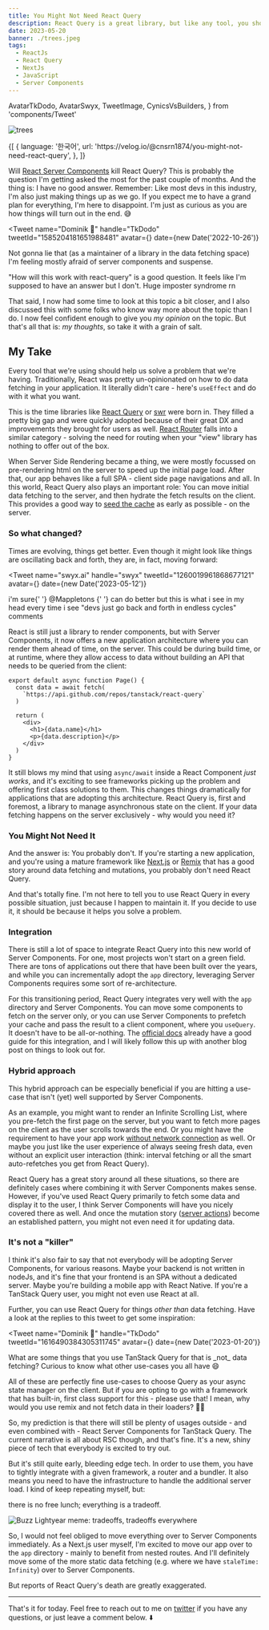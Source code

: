 ```yaml
---
title: You Might Not Need React Query
description: React Query is a great library, but like any tool, you should choose it for the right problem
date: 2023-05-20
banner: ./trees.jpeg
tags:
  - ReactJs
  - React Query
  - NextJs
  - JavaScript
  - Server Components
---
```


  AvatarTkDodo,
  AvatarSwyx,
  TweetImage,
  CynicsVsBuilders,
} from 'components/Tweet'

<img src="./trees.jpeg" alt="trees" />

<Attribution
  name="Randy Tarampi"
  url="https://unsplash.com/@randytarampi"
/>

<RqToc id="you-might-not-need-react-query" />

<Translations>
  {[
    {
      language: '한국어',
      url: 'https://velog.io/@cnsrn1874/you-might-not-need-react-query',
    },
  ]}
</Translations>

Will [React Server Components](https://react.dev/blog/2023/03/22/react-labs-what-we-have-been-working-on-march-2023#react-server-components) kill React Query? This is probably the question I'm getting asked the most for the past couple of months. And the thing is: I have no good answer. Remember: Like most devs in this industry, I'm also just making things up as we go. If you expect me to have a grand plan for everything, I'm here to disappoint. I'm just as curious as you are how things will turn out in the end. 😅

<Tweet
  name="Dominik 🔮"
  handle="TkDodo"
  tweetId="1585204181651988481"
  avatar={<AvatarTkDodo />}
  date={new Date('2022-10-26')}
>
  <p>
    Not gonna lie that (as a maintainer of a library in the data
    fetching space) I'm feeling mostly afraid of server components and
    suspense.
  </p>
  <p>
    "How will this work with react-query" is a good question. It feels
    like I'm supposed to have an answer but I don't. Huge imposter
    syndrome rn
  </p>
</Tweet>

That said, I now had some time to look at this topic a bit closer, and I also discussed this with some folks who know way more about the topic than I do. I now feel confident enough to give you _my opinion_ on the topic. But that's all that is: _my thoughts_, so take it with a grain of salt.

## My Take

Every tool that we're using should help us solve a problem that we're having. Traditionally, React was pretty un-opinionated on how to do data fetching in your application. It literally didn't care - here's `useEffect` and do with it what you want.

This is the time libraries like [React Query](https://tanstack.com/query/latest/docs/react/overview) or [swr](https://swr.vercel.app/) were born in. They filled a pretty big gap and were quickly adopted because of their great DX and improvements they brought for users as well. [React Router](https://reactrouter.com/en/main) falls into a similar category - solving the need for routing when your "view" library has nothing to offer out of the box.

When Server Side Rendering became a thing, we were mostly focussed on pre-rendering html on the server to speed up the initial page load. After that, our app behaves like a full SPA - client side page navigations and all. In this world, React Query also plays an important role: You can move initial data fetching to the server, and then hydrate the fetch results on the client. This provides a good way to [seed the cache](seeding-the-query-cache) as early as possible - on the server.

### So what changed?

Times are evolving, things get better. Even though it might look like things are oscillating back and forth, they are, in fact, moving forward:

<Tweet
  name="swyx.ai"
  handle="swyx"
  tweetId="1260019961868677121"
  avatar={<AvatarSwyx />}
  date={new Date('2023-05-12')}
>
  <p>
    i'm sure{' '}
    <Text color="var(--theme-ui-colors-twitterBlue)">
      @Mappletons
    </Text>{' '}
    can do better but this is what i see in my head every time i see
    "devs just go back and forth in endless cycles" comments
  </p>
  <p>
    <TweetImage>
      <CynicsVsBuilders />
    </TweetImage>
  </p>
</Tweet>

React is still just a library to render components, but with Server Components, it now offers a new application architecture where you can render them ahead of time, on the server. This could be during build time, or at runtime, where they allow access to data without building an API that needs to be queried from the client:

```jsx:title=server-component
export default async function Page() {
  const data = await fetch(
    `https://api.github.com/repos/tanstack/react-query`
  )

  return (
    <div>
      <h1>{data.name}</h1>
      <p>{data.description}</p>
    </div>
  )
}
```

It still blows my mind that using `async/await` inside a React Component _just works_, and it's exciting to see frameworks picking up the problem and offering first class solutions to them. This changes things dramatically for applications that are adopting this architecture. React Query is, first and foremost, a library to manage asynchronous state on the client. If your data fetching happens on the server exclusively - why would you need it?

### You Might Not Need It

And the answer is: You probably don't. If you're starting a new application, and you're using a mature framework like [Next.js](https://nextjs.org/) or [Remix](https://remix.run/) that has a good story around data fetching and mutations, you probably don't need React Query.

And that's totally fine. I'm not here to tell you to use React Query in every possible situation, just because I happen to maintain it. If you decide to use it, it should be because it helps you solve a problem.

### Integration

There is still a lot of space to integrate React Query into this new world of Server Components. For one, most projects won't start on a green field. There are tons of applications out there that have been built over the years, and while you can incrementally adopt the `app` directory, leveraging Server Components requires some sort of re-architecture.

For this transitioning period, React Query integrates very well with the `app` directory and Server Components. You can move some components to fetch on the server only, or you can use Server Components to prefetch your cache and pass the result to a client component, where you `useQuery`. It doesn't have to be all-or-nothing. The [official docs](https://tanstack.com/query/v4/docs/react/guides/ssr#using-the-app-directory-in-nextjs-13) already have a good guide for this integration, and I will likely follow this up with another blog post on things to look out for.

### Hybrid approach

This hybrid approach can be especially beneficial if you are hitting a use-case that isn't (yet) well supported by Server Components.

As an example, you might want to render an Infinite Scrolling List, where you pre-fetch the first page on the server, but you want to fetch more pages on the client as the user scrolls towards the end. Or you might have the requirement to have your app work [without network connection](offline-react-query) as well. Or maybe you just like the user experience of always seeing fresh data, even without an explicit user interaction (think: interval fetching or all the smart auto-refetches you get from React Query).

React Query has a great story around all these situations, so there are definitely cases where combining it with Server Components makes sense. However, if you've used React Query primarily to fetch some data and display it to the user, I think Server Components will have you nicely covered there as well. And once the mutation story ([server actions](https://nextjs.org/docs/app/building-your-application/data-fetching/server-actions)) become an established pattern, you might not even need it for updating data.

### It's not a "killer"

I think it's also fair to say that not everybody will be adopting Server Components, for various reasons. Maybe your backend is not written in nodeJs, and it's fine that your frontend is an SPA without a dedicated server. Maybe you're building a mobile app with React Native. If you're a TanStack Query user, you might not even use React at all.

Further, you can use React Query for things _other than_ data fetching. Have a look at the replies to this tweet to get some inspiration:

<Tweet
  name="Dominik 🔮"
  handle="TkDodo"
  tweetId="1616490384305311745"
  avatar={<AvatarTkDodo />}
  date={new Date('2023-01-20')}
>
  <p>
    What are some things that you use TanStack Query for that is _not_
    data fetching? Curious to know what other use-cases you all have
    😄
  </p>
</Tweet>

All of these are perfectly fine use-cases to choose Query as your async state manager on the client. But if you are opting to go with a framework that has built-in, first class support for this - please use that! I mean, why would you use remix and not fetch data in their loaders? 🤷‍♂️

So, my prediction is that there will still be plenty of usages outside - and even combined with - React Server Components for TanStack Query. The current narrative is all about RSC though, and that's fine. It's a new, shiny piece of tech that everybody is excited to try out.

But it's still quite early, bleeding edge tech. In order to use them, you have to tightly integrate with a given framework, a router and a bundler. It also means you need to have the infrastructure to handle the additional server load. I kind of keep repeating myself, but:

<Highlight>
  there is no free lunch; everything is a tradeoff.
</Highlight>

<img
  src="./tradeoffs.jpeg"
  alt="Buzz Lightyear meme: tradeoffs, tradeoffs everywhere"
/>

So, I would not feel obliged to move everything over to Server Components immediately. As a Next.js user myself, I'm excited to move our app over to the `app` directory - mainly to benefit from nested routes. And I'll definitely move some of the more static data fetching (e.g. where we have `staleTime: Infinity`) over to Server Components.

But reports of React Query's death are greatly exaggerated.

---

That's it for today. Feel free to reach out to me on [twitter](https://twitter.com/tkdodo)
if you have any questions, or just leave a comment below. ⬇️

<Comments />
